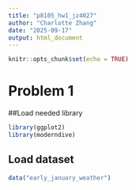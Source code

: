 ```yaml
---
title: "p8105_hw1_jz4027"
author: "Charlotte Zhang"
date: "2025-09-17"
output: html_document
---
```


```r
knitr::opts_chunk$set(echo = TRUE)
```

# Problem 1
##Load needed library
```r
library(ggplot2)
library(moderndive)
```
## Load dataset
```r
data("early_january_weather")
```

